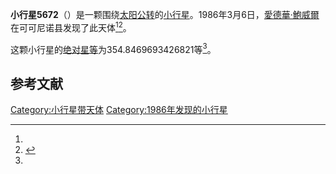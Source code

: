 {{Infobox planet
| bgcolour = #FFFFC0
| name = 5672 Libby
| symbol = 
| image = 
| caption = 
| discovery = yes
| discovery_ref = 
| discoverer = [[愛德華·鮑威爾|愛德華·鮑威爾]]
| discovery_site = [[可可尼诺县|可可尼诺县]] 
| discovered = 1986年3月6日
| designations = yes
| mp_name = 
| named_after = 
| alt_names = 1986 EE2/ 1956 EW / 1980 RP4 / 1984 UW4 / 1991 PM18
| mp_category = [[主带小行星|主带小行星]]
| orbit_ref = <ref name="a">[http://ssd.jpl.nasa.gov/sbdb.cgi?sstr=5672 5672 Libby] {{Wayback|url=http://ssd.jpl.nasa.gov/sbdb.cgi?sstr=5672 |date=20140817082020 }}，小行星數據庫瀏覽器（JPL Small-Body Database Browser）－[[美国国家航空航天局|美国国家航空航天局]]喷气推进实验室</ref>
| epoch = 2456400.5 (2013年4月18日更新)
| aphelion = {{convert|2.534559998581421|AU|km|3|abbr=on|lk=out}}
| perihelion = {{convert|2.286919324708075|AU|km|3|abbr=on}}
| semimajor = {{convert|2.410739661644748|AU|km|3|abbr=on}}
| eccentricity = 0.051361969
| period = 1367.174333 [[日|日]]<br />3.74[[儒略年|儒略年]]
| avg_speed = 
| inclination = 10.21485272232834
| asc_node = 171.8049848592578
| mean_anomaly = 
| arg_peri = 354.8469693426821
| satellites = 
| physical_characteristics = yes
| dimensions = 
| mass = 
| density = 
| surface_grav = 
| escape_velocity = 
| sidereal_day = 
| axial_tilt = 
| pole_ecliptic_lat = 
| pole_ecliptic_lon = 
| albedo = 
| temperatures= 
| temp_name1 = 
| mean_temp_1 = 
| max_temp_1 = 
| temp_name2 = 
| max_temp_2 = 
| spectral_type = 
| abs_magnitude = 354.8469693426821
}}

'''小行星5672'''（{{lang-en|5672 Libby}}）是一颗围绕[[太阳|太阳]][[公转|公转]]的[[小行星|小行星]]。1986年3月6日，[[愛德華·鮑威爾|愛德華·鮑威爾]]在可可尼诺县发现了此天体<ref name="a" /><ref>{{cite news|title=小行星列表|url=http://cfa-www.harvard.edu/iau/lists/NumberedMPs.txt|accessdate=2013-07-08|newspaper=哈佛大学|archive-date=2008-05-17|archive-url=https://web.archive.org/web/20080517010638/http://cfa-www.harvard.edu/iau/lists/NumberedMPs.txt|dead-url=no}}</ref>。

这颗小行星的[[绝对星等|绝对星等]]为354.8469693426821等<ref name="a" />。

==参考文献==
{{reflist}}
{{Minor Planet Number|[[小行星5671|小行星5671]]|[[小行星5673|小行星5673]]}}

{{小天体}}

[[Category:小行星带天体|Category:小行星带天体]]
[[Category:1986年发现的小行星|Category:1986年发现的小行星]]

{{asteroid-stub}}